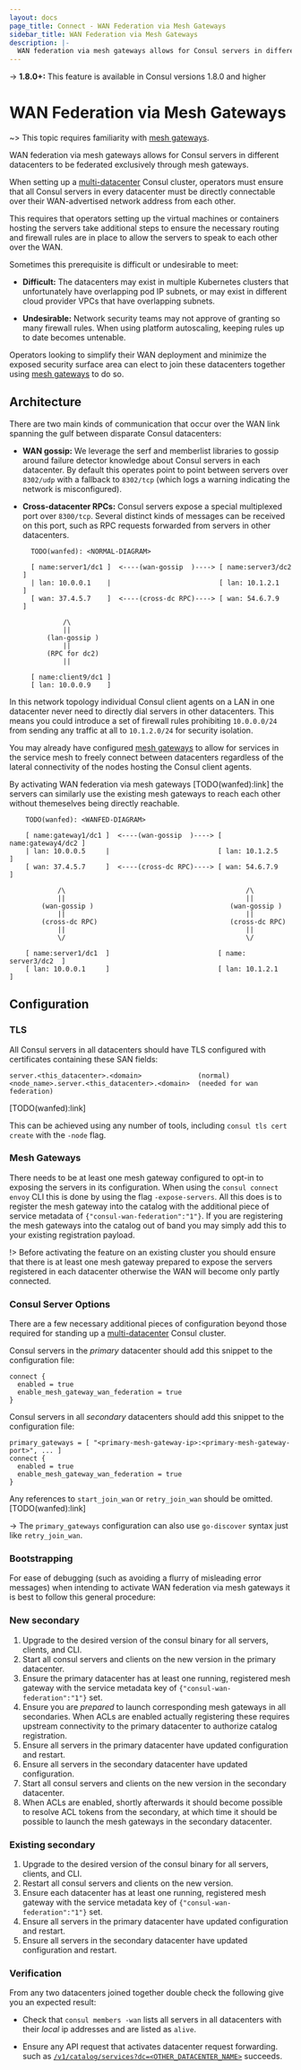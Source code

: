 ```yaml
---
layout: docs
page_title: Connect - WAN Federation via Mesh Gateways
sidebar_title: WAN Federation via Mesh Gateways
description: |-
  WAN federation via mesh gateways allows for Consul servers in different datacenters to be federated exclusively through mesh gateways.
---
```


-> **1.8.0+:**  This feature is available in Consul versions 1.8.0 and higher

# WAN Federation via Mesh Gateways

~> This topic requires familiarity with [mesh gateways](/docs/connect/mesh_gateway).

WAN federation via mesh gateways allows for Consul servers in different datacenters
to be federated exclusively through mesh gateways.

When setting up a
[multi-datacenter](https://learn.hashicorp.com/consul/security-networking/datacenters)
Consul cluster, operators must ensure that all Consul servers in every
datacenter must be directly connectable over their WAN-advertised network
address from each other.

This requires that operators setting up the virtual machines or containers
hosting the servers take additional steps to ensure the necessary routing and
firewall rules are in place to allow the servers to speak to each other over
the WAN.

Sometimes this prerequisite is difficult or undesirable to meet:

* **Difficult:** The datacenters may exist in multiple Kubernetes clusters that
  unfortunately have overlapping pod IP subnets, or may exist in different
  cloud provider VPCs that have overlapping subnets.

* **Undesirable:** Network security teams may not approve of granting so many
  firewall rules. When using platform autoscaling, keeping rules up to date becomes untenable.

Operators looking to simplify their WAN deployment and minimize the exposed
security surface area can elect to join these datacenters together using [mesh
gateways](/docs/connect/mesh_gateways.html) to do so.

## Architecture

There are two main kinds of communication that occur over the WAN link spanning
the gulf between disparate Consul datacenters:

* **WAN gossip:** We leverage the serf and memberlist libraries to gossip
  around failure detector knowledge about Consul servers in each datacenter.
  By default this operates point to point between servers over `8302/udp` with
  a fallback to `8302/tcp` (which logs a warning indicating the network is
  misconfigured).

* **Cross-datacenter RPCs:** Consul servers expose a special multiplexed port
  over `8300/tcp`. Several distinct kinds of messages can be received on this
  port, such as RPC requests forwarded from servers in other datacenters.

        TODO(wanfed): <NORMAL-DIAGRAM>

        [ name:server1/dc1 ]  <----(wan-gossip  )----> [ name:server3/dc2 ]
        | lan: 10.0.0.1    |                           [ lan: 10.1.2.1    ]
        [ wan: 37.4.5.7    ]  <----(cross-dc RPC)----> [ wan: 54.6.7.9    ]

                /\
                ||
            (lan-gossip )
                ||
            (RPC for dc2)
                ||

        [ name:client9/dc1 ]
        [ lan: 10.0.0.9    ]

In this network topology individual Consul client agents on a LAN in one
datacenter never need to directly dial servers in other datacenters. This
means you could introduce a set of firewall rules prohibiting `10.0.0.0/24`
from sending any traffic at all to `10.1.2.0/24` for security isolation.

You may already have configured [mesh
gateways](https://learn.hashicorp.com/consul/developer-mesh/connect-gateways)
to allow for services in the service mesh to freely connect between datacenters
regardless of the lateral connectivity of the nodes hosting the Consul client
agents.

By activating WAN federation via mesh gateways [TODO(wanfed):link] the servers
can similarly use the existing mesh gateways to reach each other without
themeselves being directly reachable.

        TODO(wanfed): <WANFED-DIAGRAM>

        [ name:gateway1/dc1 ]  <----(wan-gossip  )----> [ name:gateway4/dc2 ]
        | lan: 10.0.0.5     |                           [ lan: 10.1.2.5     ]
        [ wan: 37.4.5.7     ]  <----(cross-dc RPC)----> [ wan: 54.6.7.9     ]

                /\                                             /\
                ||                                             ||
            (wan-gossip )                                  (wan-gossip )
                ||                                             ||
            (cross-dc RPC)                                 (cross-dc RPC)
                ||                                             ||
                \/                                             \/

        [ name:server1/dc1  ]                           [ name: server3/dc2  ]
        [ lan: 10.0.0.1     ]                           [ lan: 10.1.2.1      ]

## Configuration

### TLS

All Consul servers in all datacenters should have TLS configured with certificates containing
these SAN fields:

    server.<this_datacenter>.<domain>              (normal)
    <node_name>.server.<this_datacenter>.<domain>  (needed for wan federation)

[TODO(wanfed):link]

This can be achieved using any number of tools, including `consul tls cert
create` with the `-node` flag.

### Mesh Gateways

There needs to be at least one mesh gateway configured to opt-in to exposing
the servers in its configuration. When using the `consul connect envoy` CLI
this is done by using the flag `-expose-servers`. All this does is to register
the mesh gateway into the catalog with the additional piece of service metadata
of `{"consul-wan-federation":"1"}`. If you are registering the mesh gateways
into the catalog out of band you may simply add this to your existing
registration payload.

!> Before activating the feature on an existing cluster you should ensure that
there is at least one mesh gateway prepared to expose the servers registered in
each datacenter otherwise the WAN will become only partly connected.

### Consul Server Options

There are a few necessary additional pieces of configuration beyond those
required for standing up a
[multi-datacenter](https://learn.hashicorp.com/consul/security-networking/datacenters)
Consul cluster.

Consul servers in the _primary_ datacenter should add this snippet to the
configuration file:

```hcl
connect {
  enabled = true
  enable_mesh_gateway_wan_federation = true
}
```

Consul servers in all _secondary_ datacenters should add this snippet to the
configuration file:

```hcl
primary_gateways = [ "<primary-mesh-gateway-ip>:<primary-mesh-gateway-port>", ... ]
connect {
  enabled = true
  enable_mesh_gateway_wan_federation = true
}
```

Any references to `start_join_wan` or `retry_join_wan` should be omitted. [TODO(wanfed):link]

-> The `primary_gateways` configuration can also use `go-discover` syntax just
like `retry_join_wan`.

### Bootstrapping

For ease of debugging (such as avoiding a flurry of misleading error messages)
when intending to activate WAN federation via mesh gateways it is best to
follow this general procedure:

### New secondary

1. Upgrade to the desired version of the consul binary for all servers,
   clients, and CLI.
2. Start all consul servers and clients on the new version in the primary
   datacenter.
3. Ensure the primary datacenter has at least one running, registered mesh gateway with
   the service metadata key of `{"consul-wan-federation":"1"}` set.
4. Ensure you are _prepared_ to launch corresponding mesh gateways in all
   secondaries. When ACLs are enabled actually registering these requires
   upstream connectivity to the primary datacenter to authorize catalog
   registration.
5. Ensure all servers in the primary datacenter have updated configuration and
   restart.
6. Ensure all servers in the secondary datacenter have updated configuration.
7. Start all consul servers and clients on the new version in the secondary
   datacenter.
8. When ACLs are enabled, shortly afterwards it should become possible to
   resolve ACL tokens from the secondary, at which time it should be possible
   to launch the mesh gateways in the secondary datacenter.


### Existing secondary

1. Upgrade to the desired version of the consul binary for all servers,
   clients, and CLI.
2. Restart all consul servers and clients on the new version.
3. Ensure each datacenter has at least one running, registered mesh gateway with the
   service metadata key of `{"consul-wan-federation":"1"}` set.
4. Ensure all servers in the primary datacenter have updated configuration and
   restart.
5. Ensure all servers in the secondary datacenter have updated configuration and
   restart.

### Verification

From any two datacenters joined together double check the following give you an
expected result:

* Check that `consul members -wan` lists all servers in all datacenters with
  their _local_ ip addresses and are listed as `alive`.

* Ensure any API request that activates datacenter request forwarding.  such as
  [`/v1/catalog/services?dc=<OTHER_DATACENTER_NAME>`](/api/catalog.html#dc-1)
  succeeds.
